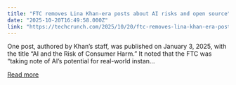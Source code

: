```yaml
---
title: "FTC removes Lina Khan-era posts about AI risks and open source"
date: "2025-10-20T16:49:58.000Z"
link: "https://techcrunch.com/2025/10/20/ftc-removes-lina-khan-era-posts-about-ai-risks-and-open-source/"
---
```


One post, authored by Khan’s staff, was published on January 3, 2025, with the title “AI and the Risk of Consumer Harm.” It  noted that the FTC was “taking note of AI’s potential for real-world instan...

[Read more](https://techcrunch.com/2025/10/20/ftc-removes-lina-khan-era-posts-about-ai-risks-and-open-source/)
